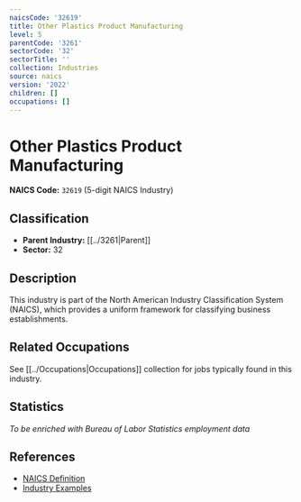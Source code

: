 ```yaml
---
naicsCode: '32619'
title: Other Plastics Product Manufacturing
level: 5
parentCode: '3261'
sectorCode: '32'
sectorTitle: ''
collection: Industries
source: naics
version: '2022'
children: []
occupations: []
---
```

# Other Plastics Product Manufacturing

**NAICS Code:** `32619` (5-digit NAICS Industry)

## Classification

- **Parent Industry:** [[../3261|Parent]]
- **Sector:** 32

## Description

This industry is part of the North American Industry Classification System (NAICS), which provides a uniform framework for classifying business establishments.

## Related Occupations

See [[../Occupations|Occupations]] collection for jobs typically found in this industry.

## Statistics

*To be enriched with Bureau of Labor Statistics employment data*

## References

- [NAICS Definition](https://www.census.gov/naics/)
- [Industry Examples](https://www.census.gov/naics/2022NAICS/)

